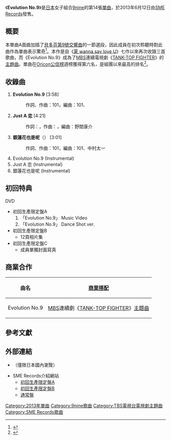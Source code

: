 {{Infobox Single 
| Name           = Evolution No.9
| Artist         = [[9nine|9nine]]
| Album          = [[MAGI9_PLAYLAND|MAGI9 PLAYLAND]]
| Cover        = Evolution No.9.jpg
| Caption        = 初回生產限定盤A封面
| A-side         =
| B-side         = Just A 戀<br/>銀蓮花也是呢
| Released       = 2013年6月12日
| Format         = [[單曲|單曲]]
| Recorded       = 
| Genre          = [[J-POP|J-POP]]
| Length         = 22分40秒
| Label          = [[SME_Records|SME Records]]
| Producer       = 
| Writer         = 101<small>（作詞、作曲 #1、3）</small><br/>{{link-ja|her0ism|ヒロイズム}}<small>（作詞 #2）</small><br/>{{link-ja|伊藤寛之|伊藤寛之}}<small>（作曲 #2）</small>
| Reviews        =
| Chart position = *[[Oricon公信榜|Oricon公信榜]]：
**日榜第8名<ref>{{cite web|url=http://www.oricon.co.jp/rank/js/d/2013-06-15/more/2/|title=2013年06月15日のCDシングルデイリーランキング（2013年06月15日付）|publisher=[[オリコン|オリコン]]|date=2013-06-15|accessdate=2013-06-15}}</ref>
**週榜第11名<ref>{{cite web|url=http://www.oricon.co.jp/rank/js/w/2013-06-24/more/3/|title=CDシングル 週間ランキング-ORICON STYLE ランキング / 2013年06月10日〜2013年06月16日のCDシングル週間ランキング（2013年06月24日付）|publisher=[[オリコン|オリコン]]|date=2013-06-24|accessdate=2013-06-24|archive-date=2014-06-05|archive-url=https://web.archive.org/web/20140605061813/http://www.oricon.co.jp/rank/js/w/2013-06-24/more/3/|dead-url=no}}</ref>
| Certification  =
| Last single    = [[Colorful_(9nine單曲)|colorful]]<br/>（2013年）
| This single    = '''Evolution No.9'''<br/> （2013年）
| Next single    = [[Re:_(9nine單曲)|Re:]]<br/>（2013年）
| Misc           =
}}
《'''Evolution No.9'''》是[[日本|日本]]女子組合[[9nine|9nine]]的第14張[[單曲|單曲]]，於2013年6月12日由[[SME_Records|SME Records]]發售。

== 概要 ==
本單曲A面曲加插了[[第9號交響曲_(貝多芬)|貝多芬第9號交響曲]]的一節選段，因此成員在初次聆聽時對此曲作為單曲表示驚奇<ref>{{YouTube|id = sXS6-VpV0Kw|title = 9nine公式【9ちゃんねる#67】9nineからのお知らせ！}}</ref>。本作是自《[[夏_wanna_say_love_U|夏 wanna say love U]]》七作以來再次收錄三首歌曲，而《Evolution No.9》成為了[[每日放送|MBS]]連續電視劇《[[TANK-TOP_FIGHTER|TANK-TOP FIGHTER]]》的[[主題曲|主題曲]]。單曲在[[Oricon公信榜|Oricon公信榜]]週榜獲得第六名，是組團以來最高的排名<ref name=oricon>{{cite web | url=http://www.zh-tw.barks.jp/news/?id=1000002216 | title=9nine「Re：」，在週單曲排行榜獲得第6名 | date=2013-12-03 | accessdate=2014-02-23 | archive-url=https://web.archive.org/web/20140228193936/http://www.zh-tw.barks.jp/news/?id=1000002216 | archive-date=2014-02-28 | dead-url=yes }}</ref>。

== 收錄曲 ==
# '''Evolution No.9''' [3:58]
#:作詞、作曲：101，編曲：101、{{link-ja|中村太一|中村タイチ}}
# '''Just A 恋''' [4:21]
#:作詞：{{link-ja|her0ism|ヒロイズム}}，作曲：{{link-ja|伊藤寛之|伊藤寛之}}，編曲：野間康介
# '''銀蓮花也是呢'''（{{lang|ja|アネモネもね}}） [3:01]
#:作詞、作曲：101，編曲：101、中村太一
# Evolution No.9 (Instrumental)
# Just A 恋 (Instrumental)
# 銀蓮花也是呢 (Instrumental)

== 初回特典 ==
; DVD
* 初回生產限定盤A
*# 「Evolution No.9」 Music Video
*# 「Evolution No.9」 Dance Shot ver.
* 初回生產限定盤B
** 12頁相片集
* 初回生產限定盤C
**成員單獨封面寫真

== 商業合作 ==
{| class="wikitable"
! 曲名 !! [[商業搭配|商業搭配]]
|-
| Evolution No.9||[[每日放送|MBS]]連續劇《[[TANK-TOP_FIGHTER|TANK-TOP FIGHTER]]》[[主題曲|主題曲]] 
|}

== 參考文獻 ==
{{reflist}}

== 外部連結 ==
*{{YouTube|id = D9d3fcN4lkg|title = 9nine 『Evolution No.9』}}（僅限日本國內瀏覽）
* SME Records介紹網站
**[http://www.sonymusic.co.jp/Music/Arch/SMER/9nine/SECL-1320/ 初回生產限定盤A]{{Wayback|url=http://www.sonymusic.co.jp/Music/Arch/SMER/9nine/SECL-1320/ |date=20140602194816 }}
**[http://www.sonymusic.co.jp/Music/Arch/SMER/9nine/SECL-1322/ 初回生產限定盤B]{{Wayback|url=http://www.sonymusic.co.jp/Music/Arch/SMER/9nine/SECL-1322/ |date=20140602195412 }}
**[http://www.sonymusic.co.jp/Music/Arch/SMER/9nine/SECL-1323/ 通常盤]{{Wayback|url=http://www.sonymusic.co.jp/Music/Arch/SMER/9nine/SECL-1323/ |date=20140602200415 }}

{{9nine}}

{{DEFAULTSORT:Evolution No.9}}

[[Category:2013年單曲|Category:2013年單曲]]
[[Category:9nine歌曲|Category:9nine歌曲]]
[[Category:TBS電視台電視劇主題曲|Category:TBS電視台電視劇主題曲]]
[[Category:SME_Records歌曲|Category:SME Records歌曲]]